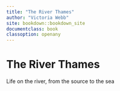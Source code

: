```yaml
---
title: "The River Thames"
author: "Victoria Webb"
site: bookdown::bookdown_site
documentclass: book
classoption: openany
---
```


# The River Thames

Life on the river, from the source to the sea
